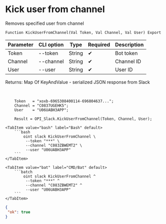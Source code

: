 ﻿---
sidebar_position: 8
---


# Kick user from channel
 Removes specified user from channel



`Function KickUserFromChannel(Val Token, Val Channel, Val User) Export`

  | Parameter | CLI option | Type | Required | Description |
  |-|-|-|-|-|
  | Token | --token | String | &#x2714; | Bot token |
  | Channel | --channel | String | &#x2714; | Channel ID |
  | User | --user | String | &#x2714; | User ID |

  
  Returns:  Map Of KeyAndValue - serialized JSON response from Slack

<br/>




```bsl title="1C:Enterprise/OneScript code example"
    Token   = "xoxb-6965308400114-696804637...";
    Channel = "C0837UGEHK5";
    User    = "U06UABH3APP";

    Result = OPI_Slack.KickUserFromChannel(Token, Channel, User);
```
 

 <Tabs>
  
    <TabItem value="bash" label="Bash" default>
        ```bash
            oint slack KickUserFromChannel \
             --token "***" \
             --channel "C083ZBWEMT2" \
             --user "U06UABH3APP"
        ```
    </TabItem>
  
    <TabItem value="bat" label="CMD/Bat" default>
        ```batch
            oint slack KickUserFromChannel ^
             --token "***" ^
             --channel "C083ZBWEMT2" ^
             --user "U06UABH3APP"
        ```
    </TabItem>
</Tabs>


```json title="Result"
{
 "ok": true
}
```
